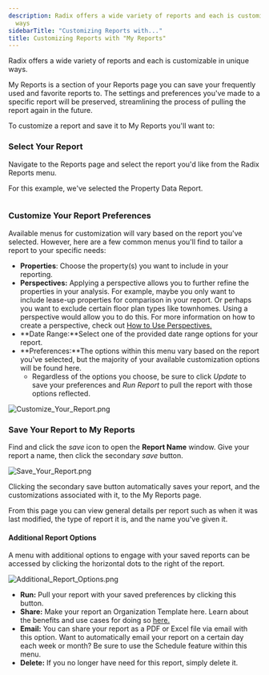 ```yaml
---
description: Radix offers a wide variety of reports and each is customizable in unique
  ways
sidebarTitle: "Customizing Reports with..."
title: Customizing Reports with "My Reports"
---
```


Radix offers a wide variety of reports and each is customizable in unique ways. 


My Reports is a section of your Reports page you can save your frequently used and favorite reports to. The settings and preferences you've made to a specific report will be preserved, streamlining the process of pulling the report again in the future.


To customize a report and save it to My Reports you'll want to:


<Steps>
  <Step title="Select the report you want to customize.">
  </Step>
  <Step title="Customize the report with available Preferences.">
  </Step>
  <Step title="Save the report to My Reports for future use.">
  </Step>
</Steps>


### Select Your Report


Navigate to the Reports page and select the report you'd like from the Radix Reports menu. 


For this example, we've selected the Property Data Report. 


<Frame caption="Overview of customizable report options for property and research data.">
  <img src="/images/radix/f387ba8a59f910c38b77fa8364e803d4084856c2.png" alt="" />
</Frame>


### Customize Your Report Preferences


Available menus for customization will vary based on the report you've selected. However, here are a few common menus you'll find to tailor a report to your specific needs:


* **Properties**: Choose the property(s) you want to include in your reporting.
* **Perspectives:** Applying a perspective allows you to further refine the properties in your analysis. For example, maybe you only want to include lease-up properties for comparison in your report. Or perhaps you want to exclude certain floor plan types like townhomes. Using a perspective would allow you to do this. For more information on how to create a perspective, check out [How to Use Perspectives.](../evaluating-your-portfolio-s-performance/how-to-use-perspectives.mdx)
* **Date Range:**Select one of the provided date range options for your report.
* **Preferences:**The options within this menu vary based on the report you've selected, but the majority of your available customization options will be found here.
	+ Regardless of the options you choose, be sure to click *Update* to save your preferences and *Run Report* to pull the report with those options reflected.


<Frame caption="Filter and run property data reports with customizable column preferences.">
  <img src="/images/radix/beb9285c8b1ce0862f80abdb3e1491103683a95c.png" alt="Customize_Your_Report.png" />
</Frame>


### Save Your Report to My Reports


Find and click the *save* icon to open the **Report Name** window. Give your report a name, then click the secondary *save* button. 


<Frame caption="Save a report with a specified name in the sharing interface.">
  <img src="/images/radix/0c4647aa608ad6777e003a7402a98f75b4656e81.png" alt="Save_Your_Report.png" />
</Frame>


Clicking the secondary save button automatically saves your report, and the customizations associated with it, to the My Reports page. 


From this page you can view general details per report such as when it was last modified, the type of report it is, and the name you've given it. 


#### Additional Report Options


A menu with additional options to engage with your saved reports can be accessed by clicking the horizontal dots to the right of the report. 


<Frame caption="&quot;My Reports&quot; section displaying customizable report options and actions for each report.">
  <img src="/images/radix/604d63fc343baf271c9664a8e9fe8951ccde6d2b.png" alt="Additional_Report_Options.png" />
</Frame>


* **Run:** Pull your report with your saved preferences by clicking this button.
* **Share:** Make your report an Organization Template here. Learn about the benefits and use cases for doing so [here.](kb://article/zendesk:radix:15328580922637)
* **Email:** You can share your report as a PDF or Excel file via email with this option. Want to automatically email your report on a certain day each week or month? Be sure to use the Schedule feature within this menu.
* **Delete:** If you no longer have need for this report, simply delete it.